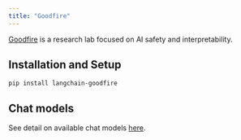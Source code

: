 ```yaml
---
title: "Goodfire"
---
```


[Goodfire](https://www.goodfire.ai/) is a research lab focused on AI safety and interpretability.

## Installation and Setup

```
pip install langchain-goodfire
```

## Chat models

See detail on available chat models [here](/oss/integrations/chat/goodfire).
